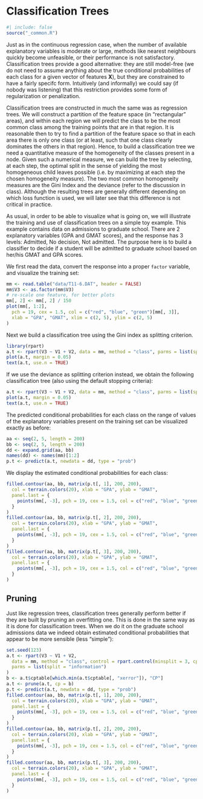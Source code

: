 # Classification Trees

```r
#| include: false
source("_common.R")
```



Just as in the continuous regression case, when the number of available
explanatory variables is moderate or large, methods like nearest neighbours
quickly become unfeasible, or their performance is not satisfactory. Classification
trees provide a good alternative: they are still model-free (we do not need to
assume anything about the true conditional probabilities of each class for a given
vector of features **X**), but they are constrained to have a fairly specifc 
form. Intuitively (and informally) we could say (if nobody was listening) that
this restriction provides some form of regularization or penalization. 

Classification trees are constructed in much the same was as regression trees.
We will construct a partition of the feature space (in "rectangular" areas),
and within each region we will predict the class to be the most common class
among the training points that  are in that region. It is reasonable then
to try to find a partition of the feature space so that in each area there is
only one class (or at least, such that one class clearly dominates the others
in that region). Hence, to build a classification tree we need a quantitative measure of 
the homogeneity of the classes present in a node. Given such a 
numerical measure, we can build the tree
by selecting, at each step, the optimal split in the sense of yielding the most
homogeneous child leaves possible (i.e. by maximizing at each step the 
chosen homogeneity measure). The two most common homogeneity measures
are the Gini Index and the deviance (refer to the discussion in class). 
Although the resulting trees are generally different depending on which 
loss function is used, we will later see that this difference is not
critical in practice. 

As usual, in order to be able to visualize what is going on, we will 
illustrate the training and use of classification trees on a simple toy example.
This example contains data on admissions to graduate school. There are
2 explanatory variables (GPA and GMAT scores), and the response has 3 
levels: Admitted, No decision, Not admitted. The purpose here is to 
build a classifier to decide if a student will be admitted to 
graduate school based on her/his GMAT and GPA scores. 

We first read the data, convert the response into a proper `factor`
variable, and visualize the training set:

```r
mm <- read.table("data/T11-6.DAT", header = FALSE)
mm$V3 <- as.factor(mm$V3)
# re-scale one feature, for better plots
mm[, 2] <- mm[, 2] / 150
plot(mm[, 1:2],
  pch = 19, cex = 1.5, col = c("red", "blue", "green")[mm[, 3]],
  xlab = "GPA", "GMAT", xlim = c(2, 5), ylim = c(2, 5)
)
```

Next we build a classification tree using the Gini index as splitting
criterion. 
```r
library(rpart)
a.t <- rpart(V3 ~ V1 + V2, data = mm, method = "class", parms = list(split = "gini"))
plot(a.t, margin = 0.05)
text(a.t, use.n = TRUE)
```

If we use the deviance as splitting criterion instead, we obtain the following
classification tree (also using the default stopping criteria): 

```r
a.t <- rpart(V3 ~ V1 + V2, data = mm, method = "class", parms = list(split = "information"))
plot(a.t, margin = 0.05)
text(a.t, use.n = TRUE)
```


The predicted conditional probabilities for each class on the range of values
of the explanatory variables present on the training set can be visualized
exactly as before: 

```r
aa <- seq(2, 5, length = 200)
bb <- seq(2, 5, length = 200)
dd <- expand.grid(aa, bb)
names(dd) <- names(mm)[1:2]
p.t <- predict(a.t, newdata = dd, type = "prob")
```

We display the estimated conditional probabilities for each class:

```r
filled.contour(aa, bb, matrix(p.t[, 1], 200, 200),
  col = terrain.colors(20), xlab = "GPA", ylab = "GMAT",
  panel.last = {
    points(mm[, -3], pch = 19, cex = 1.5, col = c("red", "blue", "green")[mm[, 3]])
  }
)
filled.contour(aa, bb, matrix(p.t[, 2], 200, 200),
  col = terrain.colors(20), xlab = "GPA", ylab = "GMAT",
  panel.last = {
    points(mm[, -3], pch = 19, cex = 1.5, col = c("red", "blue", "green")[mm[, 3]])
  }
)
filled.contour(aa, bb, matrix(p.t[, 3], 200, 200),
  col = terrain.colors(20), xlab = "GPA", ylab = "GMAT",
  panel.last = {
    points(mm[, -3], pch = 19, cex = 1.5, col = c("red", "blue", "green")[mm[, 3]])
  }
)
```



## Pruning

Just like regression trees, classification trees generally perform better if they are built 
by pruning an overfitting one. This is done in the same way as it is done for classification
trees. When we do it on the graduate school admissions data we indeed obtain estimated
conditional probabilities that appear to be more sensible (less "simple"): 

```r
set.seed(123)
a.t <- rpart(V3 ~ V1 + V2,
  data = mm, method = "class", control = rpart.control(minsplit = 3, cp = 1e-8, xval = 10),
  parms = list(split = "information")
)
b <- a.t$cptable[which.min(a.t$cptable[, "xerror"]), "CP"]
a.t <- prune(a.t, cp = b)
p.t <- predict(a.t, newdata = dd, type = "prob")
filled.contour(aa, bb, matrix(p.t[, 1], 200, 200),
  col = terrain.colors(20), xlab = "GPA", ylab = "GMAT",
  panel.last = {
    points(mm[, -3], pch = 19, cex = 1.5, col = c("red", "blue", "green")[mm[, 3]])
  }
)
filled.contour(aa, bb, matrix(p.t[, 2], 200, 200),
  col = terrain.colors(20), xlab = "GPA", ylab = "GMAT",
  panel.last = {
    points(mm[, -3], pch = 19, cex = 1.5, col = c("red", "blue", "green")[mm[, 3]])
  }
)
filled.contour(aa, bb, matrix(p.t[, 3], 200, 200),
  col = terrain.colors(20), xlab = "GPA", ylab = "GMAT",
  panel.last = {
    points(mm[, -3], pch = 19, cex = 1.5, col = c("red", "blue", "green")[mm[, 3]])
  }
)
```
